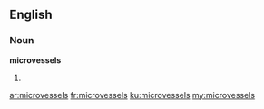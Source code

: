 ==English==

===Noun===
'''microvessels'''

# {{plural of|microvessel}}

[[ar:microvessels]]
[[fr:microvessels]]
[[ku:microvessels]]
[[my:microvessels]]